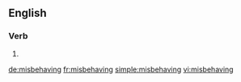 ==English==

===Verb===
{{head|en|present participle}}

# {{present participle of|misbehave|lang=en}}

[[de:misbehaving]]
[[fr:misbehaving]]
[[simple:misbehaving]]
[[vi:misbehaving]]